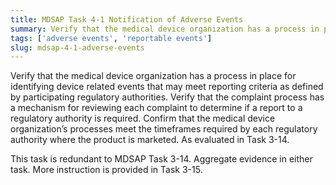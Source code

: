 ```yaml
---
title: MDSAP Task 4-1 Notification of Adverse Events
summary: Verify that the medical device organization has a process in place for identifying device related events that may meet reporting criteria as defined by participating regulatory authorities.
tags: ['adverse events', 'reportable events']
slug: mdsap-4-1-adverse-events
---
```


<RegLang>
Verify that the medical device organization has a process in place for identifying device related events that may meet reporting criteria as defined by participating regulatory 
authorities.
Verify that the complaint process has a mechanism for reviewing each complaint to determine if a report to a regulatory authority is required.
Confirm that the medical device organization’s processes meet the timeframes required by each regulatory authority where the product is marketed.
</RegLang>

<ReportLang>
As evaluated in Task 3-14. 
</ReportLang>

This task is redundant to <QLink>MDSAP Task 3-14</QLink>. Aggregate evidence in either task. More instruction is provided in Task 3-15.



